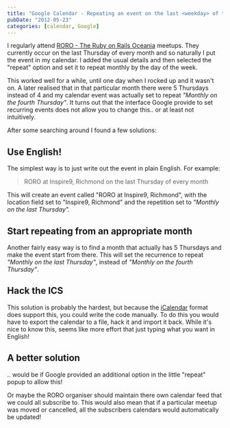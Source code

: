 ```yaml
---
title: "Google Calendar - Repeating an event on the last <weekday> of the month"
pubDate: "2012-05-23"
categories: [calendar, Google]
---
```


I regularly attend [RORO - The Ruby on Rails Oceania](http://ruby.org.au/)
meetups. They currently occur on the last Thursday of every month and so
naturally I put the event in my calendar. I added the usual details and then
selected the "repeat" option and set it to repeat monthly by the day of the
week.

This worked well for a while, until one day when I rocked up and it wasn't on.
A later realised that in that particular month there were 5 Thursdays instead of
4 and my calendar event was actually set to repeat _"Monthly on the fourth
Thursday"_. It turns out that the interface Google provide to set recurring
events does not allow you to change this.. or at least not intuitively.

After some searching around I found a few solutions:

## Use English!

The simplest way is to just write out the event in plain English. For example:

> RORO at Inspire9, Richmond on the last Thursday of every month

This will create an event called "RORO at Inspire9, Richmond", with the location
field set to "Inspire9, Richmond" and the repetition set to _"Monthly on the
last Thursday"._

## Start repeating from an appropriate month

Another fairly easy way is to find a month that actually has 5 Thursdays and
make the event start from there. This will set the recurrence to repeat
_"Monthly on the last Thursday"_, instead of _"Monthly on the fourth Thursday"_.

## Hack the ICS

This solution is probably the hardest, but because the
[iCalendar](http://en.wikipedia.org/wiki/ICalendar) format does support this,
you could write the code manually. To do this you would have to export the
calendar to a file, hack it and import it back. While it's nice to know this,
seems like more effort that just typing what you want in English!

## A better solution

.. would be if Google provided an additional option in the little "repeat" popup
to allow this!

Or maybe the RORO organiser should maintain there own calendar feed that we
could all subscribe to. This would also mean that if a particular meetup was
moved or cancelled, all the subscribers calendars would automatically be
updated!
